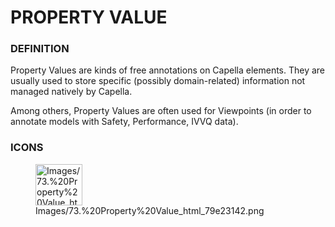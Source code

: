             
= PROPERTY VALUE =
 
=== DEFINITION ===
 
Property Values are kinds of free annotations on Capella elements. They are usually used to store specific (possibly domain-related) information not managed natively by Capella.

 
Among others, Property Values are often used for Viewpoints (in order to annotate models with Safety, Performance, IVVQ data).

 
=== ICONS ===
 
[[Image:Images/73.%20Property%20Value_html_79e23142.png|75x66px]]

 
<br>
<br>

 
<br>

   